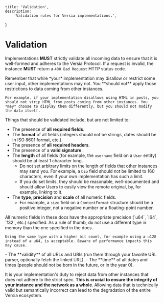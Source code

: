     title: 'Validation',
    description:
        'Validation rules for Versia implementations.',
}

# Validation

Implementations **MUST** strictly validate all incoming data to ensure that it is well-formed and adheres to the Versia Protocol. If a request is invalid, the instance **MUST** return a `400 Bad Request` HTTP status code.

<Note>
    Remember that while *your* implementation may disallow or restrict some user input, other implementations may not. You **should not** apply those restrictions to data coming from other instances.

    For example, if your implementation disallows using HTML in posts, you should not strip HTML from posts coming from other instances. You *may* choose to display them differently, but you should not modify the data itself.
</Note>

Things that should be validated include, but are not limited to:

- The presence of **all required fields**.
- The **format** of all fields (integers should not be strings, dates should be in ISO 8601 format, etc.).
- The presence of **all required headers**.
- The presence of a **valid signature**.
- The **length** of all fields (for example, the `username` field on a `User` entity) should be at least 1 character long.
  - Do not set arbitrary limits on the length of fields that other instances may send you. For example, a `bio` field should not be limited to 160 characters, even if your own implementation has such a limit.
  - If you do set limits, they should be reasonable, well-documented and should allow Users to easily view the remote original, by, for example, linking to it.
- The **type**, **precision** and **scale** of all numeric fields.
  - For example, a `size` field on a `ContentFormat` structure should be a positive integer, not a negative number or a floating-point number.
<Note>
    All numeric fields in these docs have the appropriate precision (`u64`, `i64`, `f32`, etc.) specified. As a rule of thumb, do not use a different type in memory than the one specified in the docs.
    
    Using the same type with a higher bit count, for example using a u128 instead of a u64, is acceptable. Beware of performance impacts this may cause.
</Note>
- The **validity** of all URLs and URIs (run them through your favorite URL parser, optionally fetch the linked URL).
- The **time** of all dates and times (people should not be born in the future, or in the year 0).

It is your implementation's duty to reject data from other instances that does not adhere to the strict spec. **This is crucial to ensure the integrity of your instance and the network as a whole**. Allowing data that is technically valid but semantically incorrect can lead to the degradation of the entire Versia ecosystem.
